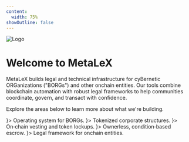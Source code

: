 ```yaml
---
content:
  width: 75%
showOutline: false
---
```


![Logo](/header.png)
# Welcome to MetaLeX

MetaLeX builds legal and technical infrastructure for cyBernetic ORGanizations ("BORGs") and other onchain entities. Our tools combine blockchain automation with robust legal frameworks to help communities coordinate, govern, and transact with confidence.

Explore the areas below to learn more about what we're building.

<CardGrid>
  <Card title="MetaLeX OS" link="/os/metalex-os-intro" icon={<LuShield />}>
    <span>
      Operating system for BORGs.
    </span>
  </Card>
  <Card title="cyberCORPs" link="/cybercorps" icon={<LuBuilding2 />}>
    <span>
      Tokenized corporate structures.
    </span>
  </Card>
  <Card title="MetaVesT" link="/metavest" icon={<LuTimer />}>
    <span>
      On‑chain vesting and token lockups.
    </span>
  </Card>
  <Card title="LeXscroW" link="/lexscrow" icon={<LuHandshake />}>
    <span>
      Ownerless, condition‑based escrow.
    </span>
  </Card>
  <Card title="Cybernetic Law" link="/cybernetic-law/intro-to-cybernetic-law" icon={<LuScale />}>
    <span>
      Legal framework for onchain entities.
    </span>
  </Card>
</CardGrid>
